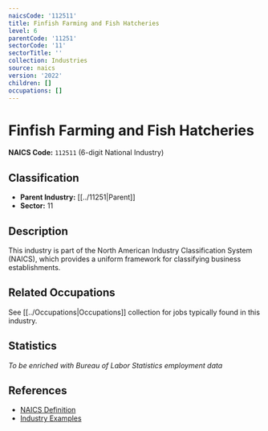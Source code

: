```yaml
---
naicsCode: '112511'
title: Finfish Farming and Fish Hatcheries
level: 6
parentCode: '11251'
sectorCode: '11'
sectorTitle: ''
collection: Industries
source: naics
version: '2022'
children: []
occupations: []
---
```

# Finfish Farming and Fish Hatcheries

**NAICS Code:** `112511` (6-digit National Industry)

## Classification

- **Parent Industry:** [[../11251|Parent]]
- **Sector:** 11

## Description

This industry is part of the North American Industry Classification System (NAICS), which provides a uniform framework for classifying business establishments.

## Related Occupations

See [[../Occupations|Occupations]] collection for jobs typically found in this industry.

## Statistics

*To be enriched with Bureau of Labor Statistics employment data*

## References

- [NAICS Definition](https://www.census.gov/naics/)
- [Industry Examples](https://www.census.gov/naics/2022NAICS/)
